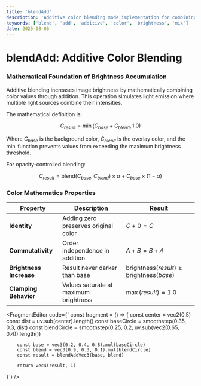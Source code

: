 ```yaml
---
title: 'blendAdd'
description: 'Additive color blending mode implementation for combining colors with brightness accumulation'
keywords: ['blend', 'add', 'additive', 'color', 'brightness', 'mix']
date: 2025-08-06
---
```



# blendAdd: Additive Color Blending

### Mathematical Foundation of Brightness Accumulation

Additive blending increases image brightness by mathematically combining color values through addition. This operation simulates light emission where multiple light sources combine their intensities.

The mathematical definition is:

$$
C_{result} = \min(C_{base} + C_{blend}, 1.0)
$$

Where $C_{base}$ is the background color, $C_{blend}$ is the overlay color, and the $\min$ function prevents values from exceeding the maximum brightness threshold.

For opacity-controlled blending:

$$
C_{result} = \text{blend}(C_{base}, C_{blend}) \times \alpha + C_{base} \times (1 - \alpha)
$$

### Color Mathematics Properties

| Property | Description | Result |
|----------|-------------|---------|
| **Identity** | Adding zero preserves original color | $C + 0 = C$ |
| **Commutativity** | Order independence in addition | $A + B = B + A$ |
| **Brightness Increase** | Result never darker than base | $\text{brightness}(result) \geq \text{brightness}(base)$ |
| **Clamping Behavior** | Values saturate at maximum brightness | $\max(result) = 1.0$ |

<FragmentEditor
code={`
const fragment = () => {
        const center = vec2(0.5)
        const dist = uv.sub(center).length()
        const baseCircle = smoothstep(0.35, 0.3, dist)
        const blendCircle = smoothstep(0.25, 0.2, uv.sub(vec2(0.65, 0.4)).length())
        
        const base = vec3(0.2, 0.4, 0.8).mul(baseCircle)
        const blend = vec3(0.9, 0.3, 0.1).mul(blendCircle)
        const result = blendAddVec3(base, blend)
        
        return vec4(result, 1)
}`}
/>